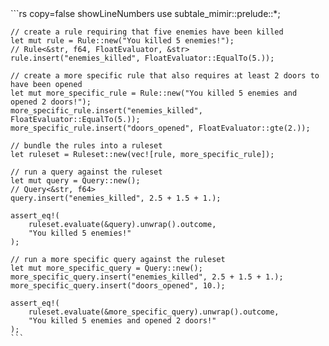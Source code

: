 
<Hero />

<div className="shadow">
    ```rs copy=false showLineNumbers
    use subtale_mimir::prelude::*;

    // create a rule requiring that five enemies have been killed
    let mut rule = Rule::new("You killed 5 enemies!");
    // Rule<&str, f64, FloatEvaluator, &str>
    rule.insert("enemies_killed", FloatEvaluator::EqualTo(5.));

    // create a more specific rule that also requires at least 2 doors to have been opened
    let mut more_specific_rule = Rule::new("You killed 5 enemies and opened 2 doors!");
    more_specific_rule.insert("enemies_killed", FloatEvaluator::EqualTo(5.));
    more_specific_rule.insert("doors_opened", FloatEvaluator::gte(2.));

    // bundle the rules into a ruleset
    let ruleset = Ruleset::new(vec![rule, more_specific_rule]);

    // run a query against the ruleset
    let mut query = Query::new();
    // Query<&str, f64>
    query.insert("enemies_killed", 2.5 + 1.5 + 1.);

    assert_eq!(
        ruleset.evaluate(&query).unwrap().outcome,
        "You killed 5 enemies!"
    );

    // run a more specific query against the ruleset
    let mut more_specific_query = Query::new();
    more_specific_query.insert("enemies_killed", 2.5 + 1.5 + 1.);
    more_specific_query.insert("doors_opened", 10.);

    assert_eq!(
        ruleset.evaluate(&more_specific_query).unwrap().outcome,
        "You killed 5 enemies and opened 2 doors!"
    );
    ```
</div>
